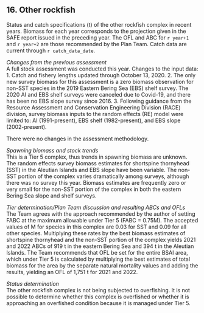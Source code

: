## 16. Other rockfish  
Status and catch specifications (t) of the other rockfish complex in recent years. 
Biomass for each year corresponds to the projection given in the SAFE report issued in the preceding year. The OFL and ABC for `r year+1` and `r year+2` are those recommended by the Plan Team. 
Catch data are current through `r catch_data_date`.

*Changes from the previous assessment*  
A full stock assessment was conducted this year.
Changes to the input data:
1. Catch and fishery lengths updated through October 13, 2020.
2. The only new survey biomass for this assessment is a zero biomass observation for non-SST
species in the 2019 Eastern Bering Sea (EBS) shelf survey. The 2020 AI and EBS shelf
surveys were canceled due to Covid-19, and there has been no EBS slope survey since 2016.
3. Following guidance from the Resource Assessment and Conservation Engineering Division
(RACE) division, survey biomass inputs to the random effects (RE) model were limited to:
AI (1991-present), EBS shelf (1982-present), and EBS slope (2002-present). 

There were no changes in the assessment methodology. 

*Spawning biomass and stock trends*  
This is a Tier 5 complex, thus trends in spawning biomass are unknown. The random effects survey biomass
estimates for shortspine thornyhead (SST) in the Aleutian Islands and EBS slope have been variable. The
non-SST portion of the complex varies dramatically among surveys, although there was no survey this year.
Biomass estimates are frequently zero or very small for the non-SST portion of the complex in both the
eastern Bering Sea slope and shelf surveys.

*Tier determination/Plan Team discussion and resulting ABCs and OFLs*  
The Team agrees with the approach recommended by the author of setting FABC at the maximum allowable
under Tier 5 (FABC = 0.75M). The accepted values of M for species in this complex are 0.03 for SST and
0.09 for all other species. Multiplying these rates by the best biomass estimates of shortspine thornyhead
and the non-SST portion of the complex yields 2021 and 2022 ABCs of 919 t in the eastern Bering Sea and
394 t in the Aleutian Islands. The Team recommends that OFL be set for the entire BSAI area, which under
Tier 5 is calculated by multiplying the best estimates of total biomass for the area by the separate natural
mortality values and adding the results, yielding an OFL of 1,751 t for 2021 and 2022.

*Status determination*  
The other rockfish complex is not being subjected to overfishing. 
It is not possible to determine whether this complex is overfished or whether it is approaching an overfished condition because it is managed under Tier 5.
